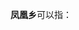 '''凤凰乡'''可以指：
{{PRC admin/disambig|43/06/81/218/000|43/11/21/202/000|45/03/24/203/000|45/11/21/206/000|45/12/27/208/000|51/03/04/207/000|51/07/04/210/000|51/13/03/215/000}}
{{disambig|cat=三字中国乡名消歧义}}